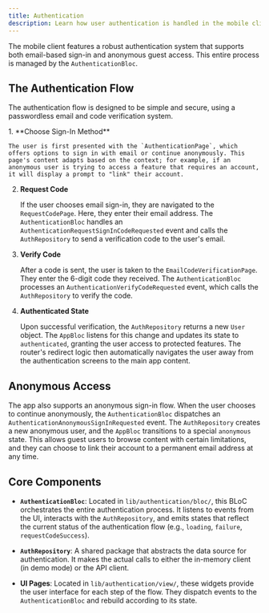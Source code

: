 ```yaml
---
title: Authentication
description: Learn how user authentication is handled in the mobile client.
---
```


The mobile client features a robust authentication system that supports both email-based sign-in and anonymous guest access. This entire process is managed by the `AuthenticationBloc`.

## The Authentication Flow

The authentication flow is designed to be simple and secure, using a passwordless email and code verification system.

<Steps>
1.  **Choose Sign-In Method**

    The user is first presented with the `AuthenticationPage`, which offers options to sign in with email or continue anonymously. This page's content adapts based on the context; for example, if an anonymous user is trying to access a feature that requires an account, it will display a prompt to "link" their account.

2.  **Request Code**

    If the user chooses email sign-in, they are navigated to the `RequestCodePage`. Here, they enter their email address. The `AuthenticationBloc` handles an `AuthenticationRequestSignInCodeRequested` event and calls the `AuthRepository` to send a verification code to the user's email.

3.  **Verify Code**

    After a code is sent, the user is taken to the `EmailCodeVerificationPage`. They enter the 6-digit code they received. The `AuthenticationBloc` processes an `AuthenticationVerifyCodeRequested` event, which calls the `AuthRepository` to verify the code.

4.  **Authenticated State**

    Upon successful verification, the `AuthRepository` returns a new `User` object. The `AppBloc` listens for this change and updates its state to `authenticated`, granting the user access to protected features. The router's redirect logic then automatically navigates the user away from the authentication screens to the main app content.
</Steps>

## Anonymous Access

The app also supports an anonymous sign-in flow. When the user chooses to continue anonymously, the `AuthenticationBloc` dispatches an `AuthenticationAnonymousSignInRequested` event. The `AuthRepository` creates a new anonymous user, and the `AppBloc` transitions to a special `anonymous` state. This allows guest users to browse content with certain limitations, and they can choose to link their account to a permanent email address at any time.

## Core Components

-   **`AuthenticationBloc`**: Located in `lib/authentication/bloc/`, this BLoC orchestrates the entire authentication process. It listens to events from the UI, interacts with the `AuthRepository`, and emits states that reflect the current status of the authentication flow (e.g., `loading`, `failure`, `requestCodeSuccess`).

-   **`AuthRepository`**: A shared package that abstracts the data source for authentication. It makes the actual calls to either the in-memory client (in demo mode) or the API client.

-   **UI Pages**: Located in `lib/authentication/view/`, these widgets provide the user interface for each step of the flow. They dispatch events to the `AuthenticationBloc` and rebuild according to its state.
